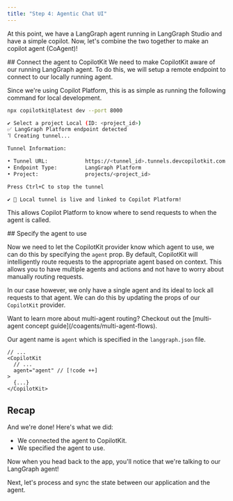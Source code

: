 ```yaml
---
title: "Step 4: Agentic Chat UI"
---
```


At this point, we have a LangGraph agent running in LangGraph Studio and have a simple copilot. Now, let's 
combine the two together to make an copilot agent (CoAgent)!

<Steps>
<Step>
## Connect the agent to CopilotKit
We need to make CopilotKit aware of our running LangGraph agent. To do this, we will setup a remote 
endpoint to connect to our locally running agent.

Since we're using Copilot Platform, this is as simple as running the following command for local development.

```bash
npx copilotkit@latest dev --port 8000
```
```sh
✔ Select a project Local (ID: <project_id>)
✅ LangGraph Platform endpoint detected
⠹ Creating tunnel...

Tunnel Information:

• Tunnel URL:            https://<tunnel_id>.tunnels.devcopilotkit.com
• Endpoint Type:         LangGraph Platform
• Project:               projects/<project_id>

Press Ctrl+C to stop the tunnel

✔ 🚀 Local tunnel is live and linked to Copilot Platform!
```

This allows Copilot Platform to know where to send requests to when the agent is called.

</Step>
<Step>
## Specify the agent to use

Now we need to let the CopilotKit provider know which agent to use, we can do this by specifying the `agent` prop.
<Accordions>
<Accordion title="Multi-Agent Routing">
By default, CopilotKit will intelligently route requests to the appropriate agent based on context. This allows 
you to have multiple agents and actions and not have to worry about manually routing requests.

In our case however, we only have a single agent and its ideal to lock all requests to that agent. We can do this
by updating the props of our `CopilotKit` provider.

<Callout>
Want to learn more about multi-agent routing? Checkout out the [multi-agent concept guide](/coagents/multi-agent-flows).
</Callout>

</Accordion>
</Accordions>

Our agent name is `agent` which is specified in the `langgraph.json` file.

```tsx title="frontend/src/app/layout.tsx"
// ...
<CopilotKit
  // ...
  agent="agent" // [!code ++]
>
  {...}
</CopilotKit>
```
</Step>
</Steps>

## Recap
And we're done! Here's what we did:

- We connected the agent to CopilotKit.
- We specified the agent to use.

Now when you head back to the app, you'll notice that we're talking to our LangGraph agent!

<Frame>
  <ImageZoom src="https://cdn.copilotkit.ai/docs/copilotkit/images/coagents/tutorials/research-ana/fe-step-4-finish.png" alt="step-4-finish" height={1000} width={1000} />
</Frame>

Next, let's process and sync the state between our application and the agent.